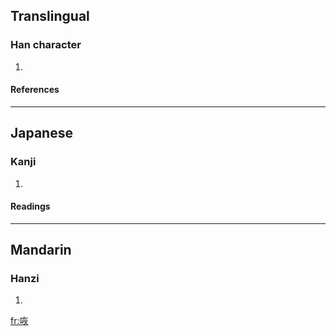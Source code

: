 ==Translingual==
===Han character===
{{Han char|rn=30|rad=口|as=06|sn=9|four=|canj=口大火 (RKF)}}
# {{defn|Han}}
====References====
{{Han ref|kx=0187.120|dkj=03556|dj=0406.130|hdz=10613.140|uh=54B4|ud=21684}}
----
==Japanese==
===Kanji===
{{ja-kanji|grade=|rs=口06}}
# {{defn|Japanese}} 
====Readings====
{{ja-readings|on=[[かい]] (kai), [[け]] (ke)|kun=[[こえ]] (koe)}}
----
==Mandarin==
===Hanzi===
{{cmn-hanzi|pin=[[huá]] ([[hua2]]), [[huī]] ([[hui1]]), [[shì]] ([[shi4]])|wg=hua<sup>2</sup>, hui<sup>1</sup>, shih<sup>4</sup>}}
# {{defn|Mandarin}}

[[fr:咴]]